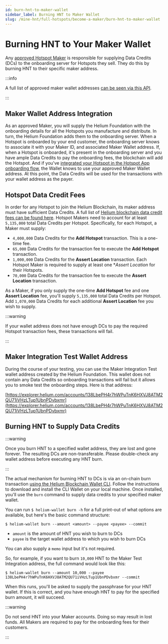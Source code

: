 ```yaml
---
id: burn-hnt-to-maker-wallet
sidebar_label: Burning HNT to Maker Wallet
slug: /mine-hnt/full-hotspots/become-a-maker/burn-hnt-to-maker-wallet
---
```


# Burning HNT to Your Maker Wallet


Any [approved Hotspot Maker](/mine-hnt/full-hotspots) is responsible for
supplying Data Credits (DCs) to the onboarding server for Hotspots they sell.
They do this by burning HNT to their specific maker address.

:::info

A full list of approved maker wallet addresses
[can be seen via this API](https://onboarding.dewi.org/api/v2/makers).

:::

## Maker Wallet Address Integration

As an approved Maker, you will supply the Helium Foundation with the onboarding
details for all the Hotspots you manufacture and distribute. In turn, the Helium
Foundation adds them to the onboarding server. When a Hotspot is onboarded by
your end customer, the onboarding server knows to associate it with your Maker
ID, and associated Maker Wallet address. If, when a Hotspot is onboarded, it's
present in the onboarding server and you have ample Data Credits to pay the
onboarding fees, the blockchain will add the Hotspot. And if you've
[integrated your Hotspot in the Hotspot App onboarding flow](/mine-hnt/full-hotspots/become-a-maker/hotspot-integration-testing),
the Wallet knows to use your approved Maker Wallet address. At this point, the
Data Credits will be used for the transactions with your wallet address as the
payer.

## Hotspot Data Credit Fees

In order for any Hotspot to join the Helium Blockchain, its maker address must
have sufficient Data Credits. A full list of
[Helium blockchain data credit fees can be found here](/blockchain/transaction-fees).
Hotspot Makers need to account for at least `5,135,000` total Data Credits per
Hotspot. Specifically, for each Hotspot, a Maker must supply:

- `4,000,000` Data Credits for the **Add Hotspot** transaction. This is a
  one-time fee.
- `65,000` Data Credits for the transaction fee to execute the **Add Hotspot**
  transaction.
- `1,000,000` Data Credits for the **Assert Location** transaction. Each Hotspot
  Maker is required to supply at least one \*_Assert Location_ for their
  Hotspots.
- `70,000` Data Credits for the transaction fee to execute the **Assert
  Location** transaction.

As a Maker, if you only supply the one-time **Add Hotspot** fee and one **Assert
Location** fee, you'll supply `5,135,000` total Data Credits per Hotspot. Add
`1,070,000` Data Credits for each additional **Assert Location** fee you wish to
supply.

:::warning

If your wallet address does not have enough DCs to pay the required Hotspot
transaction fees, these transactions will fail.

:::

## Maker Integration Test Wallet Address

During the course of your testing, you can use the Maker Integration Test wallet
address created by the Helium Foundation. This wallet does not contain any Data
Credits so onboarding transactions will fail but it allows you to smoke test the
onboarding steps. Here is that address:

[https://explorer.helium.com/accounts/138LbePH4r7hWPuTnK6HXVJ8ATM2QU71iVHzLTup1UbnPDvbxmr](https://explorer.helium.com/accounts/138LbePH4r7hWPuTnK6HXVJ8ATM2QU71iVHzLTup1UbnPDvbxmr)

## Burning HNT to Supply Data Credits

:::warning

Once you burn HNT to a specified wallet address, they are lost and gone forever.
The resulting DCs are non-transferable. Please double-check any wallet address
before executing any HNT burn.

:::

The actual mechanism for burning HNT to DCs is via an on-chain burn transaction
[using the Helium Blockchain Wallet CLI](https://github.com/helium/helium-wallet-rs).
Follow the instructions to download and install the CLI Wallet on your local
machine. Once installed, you'll use the `burn` command to supply data credits to
your specified maker wallet.

You can run `$ helium-wallet burn -h` for a full print-out of what options are
available, but here's the basic command structure:

```shell
$ helium-wallet burn --amount <amount> --payee <payee> --commit
```

- `amount` is the amount of HNT you wish to burn to DCs
- `payee` is the target wallet address to which you wish to burn DCs

You can also supply a `memo` input but it's not required.

So, for example, if you want to burn `10,000` HNT to the Maker Test Integration
address, the full command would look like this:

```shell
$ helium-wallet burn --amount 10,000 --payee 138LbePH4r7hWPuTnK6HXVJ8ATM2QU71iVHzLTup1UbnPDvbxmr --commit
```

When this runs, you'll be asked to supply the passphrase for your HNT wallet. If
this is correct, and you have enough HNT to pay for the specified burn amount,
it will succeed.

:::warning

Do not send HNT into your Maker accounts. Doing so may result in lost funds. All
Makers are required to pay for the onboarding fees for their customers.

:::
